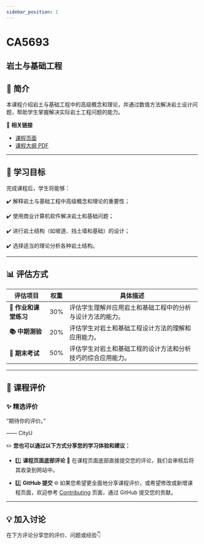 ```yaml
---
sidebar_position: 1
---
```


# CA5693
## 岩土与基础工程

## **📘 简介**
本课程介绍岩土与基础工程中的高级概念和理论，并通过数值方法解决岩土设计问题，帮助学生掌握解决实际岩土工程问题的能力。

🔗 **相关链接**
- [课程页面](https://www.cityu.edu.hk/catalogue/pg/202425/course/CA5693.htm)
- [课程大纲 PDF](https://www.cityu.edu.hk/catalogue/pg/202425/course/CA5693.pdf)

---

## **🎯 学习目标**

完成课程后，学生将能够：

✔️ 解释岩土与基础工程中高级概念和理论的重要性；

✔️ 使用商业计算机软件解决岩土和基础问题；

✔️ 进行岩土结构（如坡道、挡土墙和基础）的设计；

✔️ 选择适当的理论分析各种岩土结构。

---

## **📊 评估方式**

| **评估项目**          | **权重** | **具体描述**                                                                                       |
|----------------------|---------|---------------------------------------------------------------------------------------------------|
| **📝 作业和课堂练习**  | 30%     | 评估学生理解并应用岩土和基础工程中的分析与设计方法的能力。                                            |
| **📚 中期测验**        | 20%     | 评估学生对岩土和基础工程设计方法的理解和应用能力。                                                    |
| **📝 期末考试**        | 50%     | 评估学生对岩土和基础工程的设计方法和分析技巧的综合应用能力。                                           |

---

## **💬 课程评价**

### ✨ **精选评价**
<div className={commentStyles.commentBox}>
    <p className={commentStyles.commentText}>
        “期待你的评价。”
    </p>
    <p className={commentStyles.commentAuthor}>—— CityU</p>
</div>

✏️ **您也可以通过以下方式分享您的学习体验和建议：**

- 1️⃣ **课程页面底部评论**
💬 在课程页面底部直接提交您的评论，我们会审核后将其收录到网站中。

- 2️⃣ **GitHub 提交**
🌐 如果您希望更全面地分享课程评价，或希望修改或新增课程页面，欢迎参考 [Contributing](https://penjc.github.io/cityU-navigator/contributing) 页面，通过 GitHub 提交您的贡献。

---

## **💡 加入讨论**

在下方评论分享您的评价、问题或经验👇
<Utterances />